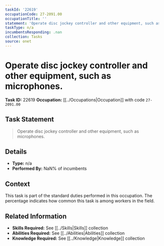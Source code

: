 ```yaml
---
taskId: '22619'
occupationCode: 27-2091.00
occupationTitle: ''
statement: 'Operate disc jockey controller and other equipment, such as microphones.'
taskType: n/a
incumbentsResponding: .nan
collection: Tasks
source: onet
---
```

# Operate disc jockey controller and other equipment, such as microphones.

**Task ID:** 22619
**Occupation:** [[../Occupations|Occupation]] with code `27-2091.00`

## Task Statement

> Operate disc jockey controller and other equipment, such as microphones.

## Details

- **Type:** n/a
- **Performed By:** NaN% of incumbents

## Context

This task is part of the standard duties performed in this occupation. The percentage indicates how common this task is among workers in the field.

## Related Information

- **Skills Required:** See [[../Skills|Skills]] collection
- **Abilities Required:** See [[../Abilities|Abilities]] collection
- **Knowledge Required:** See [[../Knowledge|Knowledge]] collection
